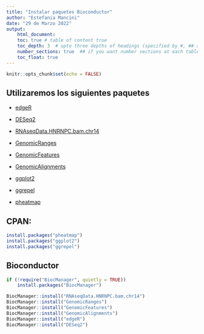 ```yaml
---
title: "Instalar paquetes Bioconductor"
author: "Estefania Mancini"
date: "29 de Marzo 2022"
output:
    html_document:
    toc: true # table of content true
    toc_depth: 3  # upto three depths of headings (specified by #, ## and ###)
    number_sections: true  ## if you want number sections at each table header
    toc_float: true
---
```


```r
knitr::opts_chunk$set(echo = FALSE)
```

## Utilizaremos los siguientes  paquetes

* [edgeR](http://bioconductor.org/packages/release/bioc/html/edgeR.html)

* [DESeq2](http://bioconductor.org/packages/release/bioc/html/DESeq2.html)

* [RNAseqData.HNRNPC.bam.chr14](http://bioconductor.org/packages/release/data/experiment/html/RNAseqData.HNRNPC.bam.chr14.html)

* [GenomicRanges](http://bioconductor.org/packages/release/bioc/html/GenomicRanges.html)

* [GenomicFeatures](http://bioconductor.org/packages/release/bioc/html/GenomicFeatures.html)

* [GenomicAlignments](http://bioconductor.org/packages/release/bioc/html/GenomicAlignments.html)

* [ggplot2](https://cran.r-project.org/)

* [ggrepel](https://cran.r-project.org/)

* [pheatmap](https://cran.r-project.org/)



## CPAN:

```r
install.packages("pheatmap")
install.packages("ggplot2")
install.packages("ggrepel")
```


## Bioconductor

```r

if (!require("BiocManager", quietly = TRUE))
    install.packages("BiocManager")

BiocManager::install("RNAseqData.HNRNPC.bam.chr14")
BiocManager::install("GenomicRanges")
BiocManager::install("GenomicFeatures")
BiocManager::install("GenomicAlignments")
BiocManager::install("edgeR")
BiocManager::install("DESeq2")
```


